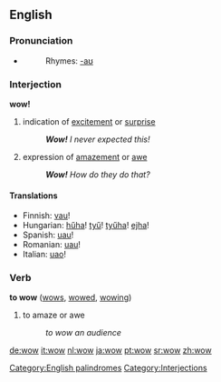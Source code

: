==English==
[[Category:English palindromes]]
===Pronunciation===
*{{audio|en-us-wow.ogg|Audio (US)}}
*:Rhymes: [[Rhymes:English:-aʊ|-aʊ]]

===Interjection===
'''wow!'''

# indication of [[excite]]ment or [[surprise]]
#: '''''Wow!''' I never expected this!''
# expression of [[amaze]]ment or [[awe]]
#: '''''Wow!''' How do they do that?''

====Translations====
*Finnish: [[vau]]!
*Hungarian: [[hűha]]! [[tyű]]! [[tyűha]]! [[ejha]]!
*Spanish: [[uau]]!
*Romanian: [[uau]]!
*Italian: [[uao]]!

===Verb===
'''to wow''' ([[wows]], [[wowed]], [[wowing]])

# to amaze or awe
#: ''to wow an audience''

[[Category:Interjections]]

[[de:wow]]
[[it:wow]]
[[nl:wow]]
[[ja:wow]]
[[pt:wow]]
[[sr:wow]]
[[zh:wow]]